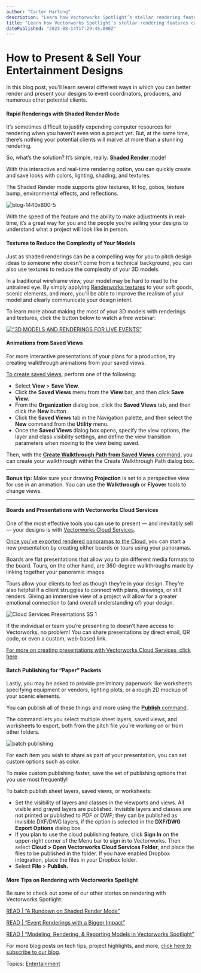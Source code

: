 ```yaml
---
author: "Carter Hartong"
description: "Learn how Vectorworks Spotlight’s stellar rendering features can help you sell your entertainment designs."
title: "Learn how Vectorworks Spotlight’s stellar rendering features can help you sell your entertainment designs." 
datePublished: "2023-08-14T17:29:45.000Z"
---
```

# How to Present & Sell Your Entertainment Designs

In this blog post, you’ll learn several different ways in which you can better render and present your designs to event coordinators, producers, and numerous other potential clients.

#### Rapid Renderings with Shaded Render Mode

It’s sometimes difficult to justify expending computer resources for rendering when you haven’t even won a project yet. But, at the same time, there’s nothing your potential clients will marvel at more than a stunning rendering.

So, what’s the solution? It’s simple, really: [**Shaded Render** mode](../../../net/vectorworks/blog/quick-realistic-visualizations-in-vectorworks-spotlight.html)!

With this interactive and real-time rendering option, you can quickly create and save looks with colors, lighting, shading, and textures.

The Shaded Render mode supports glow textures, lit fog, gobos, texture bump, environmental effects, and reflections.

![blog-1440x800-5](https://blog.vectorworks.net/hs-fs/hubfs/Blog%20Images/230615_ENT%20Shaded%20Render/blog-1440x800-5.png?width=1440&height=800&name=blog-1440x800-5.png)

With the speed of the feature and the ability to make adjustments in real-time, it’s a great way for you and the people you’re selling your designs to understand what a project will look like in person.

#### Textures to Reduce the Complexity of Your Models

Just as shaded renderings can be a compelling way for you to pitch design ideas to someone who doesn’t come from a technical background, you can also use textures to reduce the complexity of your 3D models.

In a traditional wireframe view, your model may be hard to read to the untrained eye. By simply applying [Renderworks textures](https://app-help.vectorworks.net/2023/eng/VW2023%5FGuide/Rendering1/Custom%5FRenderworks%5Foptions.htm?rhhlterm=renderworks&rhsearch=renderworks) to your soft goods, scenic elements, and more, you’ll be able to improve the realism of your model and clearly communicate your design intent.

To learn more about making the most of your 3D models with renderings and textures, click the button below to watch a free webinar:

[![“3D MODELS AND RENDERINGS FOR LIVE EVENTS”](https://no-cache.hubspot.com/cta/default/3018241/d416137c-5b02-4db0-96c5-75b02b632c82.png)](https://cta-redirect.hubspot.com/cta/redirect/3018241/d416137c-5b02-4db0-96c5-75b02b632c82) 

#### Animations from Saved Views 

For more interactive presentations of your plans for a production, try creating walkthrough animations from your saved views.

[To create saved views](https://app-help.vectorworks.net/2023/eng/VW2023%5FGuide/Structure/Creating%20saved%5Fviews.htm#h), perform one of the following:

* Select **View** \> **Save View**.
* Click the **Saved Views** menu from the **View** bar, and then click **Save View**.
* From the **Organization** dialog box, click the **Saved Views** tab, and then click the **New** button.
* Click the **Saved Views** tab in the Navigation palette, and then select the **New** command from the **Utility** menu.
* Once the **Saved Views** dialog box opens, specify the view options, the layer and class visibility settings, and define the view transition parameters when moving to the view being saved.

Then, with the [**Create Walkthrough Path from Saved Views** command](https://app-help.vectorworks.net/2023/eng/VW2023%5FGuide/CameraViews/Creating%5Fa%5Fwalkthrough%5Fanimation%5Ffrom%5Fsaved%5Fviews.htm?rhhlterm=animation%20animations%20animating%20saved%20views%20view%20viewing&rhsearch=animations%20from%20saved%20views), you can create your walkthrough within the Create Walkthrough Path dialog box.

---

**Bonus tip:** Make sure your drawing **Projection** is set to a perspective view for use in an animation. You can use the **Walkthrough** or **Flyover** tools to change views.

---

#### Boards and Presentations with Vectorworks Cloud Services

One of the most effective tools you can use to present — and inevitably sell — your designs is with [Vectorworks Cloud Services](https://www.vectorworks.net/cloud-services).

[Once you’ve exported rendered panoramas to the Cloud](https://app-help.vectorworks.net/2023/eng/VW2023%5FGuide/Export/Exporting%5Frendered%5Fpanoramas.htm?rhhlterm=exporting%20export%20exports%20panoramas%20panorama%20cloud&rhsearch=exporting%20panoramas%20to%20cloud), you can start a new presentation by creating either boards or tours using your panoramas.

Boards are flat presentations that allow you to pin different media formats to the board. Tours, on the other hand, are 360-degree walkthroughs made by linking together your panoramic images. 

Tours allow your clients to feel as though they’re in your design. They’re also helpful if a client struggles to connect with plans, drawings, or still renders. Giving an immersive view of a project will allow for a greater emotional connection to (and overall understanding of) your design.

![Cloud Services Presentations SS 1](https://blog.vectorworks.net/hs-fs/hubfs/Blog%20Images/230810_ENT%20Presenting%20and%20Selling/Cloud%20Services%20Presentations%20SS%201.png?width=1440&height=893&name=Cloud%20Services%20Presentations%20SS%201.png)

If the individual or team you’re presenting to doesn’t have access to Vectorworks, no problem! You can share presentations by direct email, QR code, or even a custom, web-based link.

[For more on creating presentations with Vectorworks Cloud Services, click here](https://cloud.vectorworks.net/portal/help/pages/create-presentations/?app=WEB).

#### Batch Publishing for “Paper” Packets

Lastly, you may be asked to provide preliminary paperwork like worksheets specifying equipment or vendors, lighting plots, or a rough 2D mockup of your scenic elements.

You can publish all of these things and more using the [**Publish** command](https://app-help.vectorworks.net/2023/eng/VW2023%5FGuide/PrintPublish/Batch%20publishing.htm?rhhlterm=publishing%20publish%20published&rhsearch=publsih).

The command lets you select multiple sheet layers, saved views, and worksheets to export, both from the pitch file you’re working on or from other folders.

![batch publishing](https://blog.vectorworks.net/hs-fs/hubfs/Blog%20Images/230810_ENT%20Presenting%20and%20Selling/batch%20publishing.png?width=1440&height=685&name=batch%20publishing.png)

For each item you wish to share as part of your presentation, you can set custom options such as color.

To make custom publishing faster, save the set of publishing options that you use most frequently!

To batch publish sheet layers, saved views, or worksheets:

* Set the visibility of layers and classes in the viewports and views. All visible and grayed layers are published. Invisible layers and classes are not printed or published to PDF or DWF; they can be published as invisible DXF/DWG layers, if the option is selected in the **DXF/DWG Export Options** dialog box.
* If you plan to use the cloud publishing feature, click **Sign In** on the upper-right corner of the Menu bar to sign in to Vectorworks. Then select **Cloud > Open Vectorworks Cloud Services Folder**, and place the files to be published in the folder. If you have enabled Dropbox integration, place the files in your Dropbox folder.
* Select **File** \> **Publish.**

#### More Tips on Rendering with Vectorworks Spotlight

Be sure to check out some of our other stories on rendering with Vectorworks Spotlight:

[READ | “A Rundown on Shaded Render Mode”](../../../net/vectorworks/blog/quick-realistic-visualizations-in-vectorworks-spotlight.html)

[READ | “Event Renderings with a Bigger Impact”](../../../net/vectorworks/blog/event-renderings-with-vectorworks-spotlight.html)

[READ | “Modeling, Rendering, & Reporting Models in Vectorworks Spotlight”](../../../net/vectorworks/blog/get-to-know-your-modeling-toolbelt-in-vectorworks-spotlight.html)

For more blog posts on tech tips, project highlights, and more, [click here to subscribe to our blog](/cs/c/?cta%5Fguid=cc369b40-e6d6-48b3-899f-c4a9bcd4cc2d&signature=AAH58kFbH3EujDKJJ%5FQTK2EbmkD5HeNc6g&pageId=118353753756&placement%5Fguid=cd91dbed-8a9b-40d9-907d-1f9be9ad08bd&click=fec62cb6-660e-4029-abd8-45578990c1d9&hsutk=430fb482b6da2472cc65fbe148bc55ca&canon=https%3A%2F%2Fblog.vectorworks.net%2Fmore-than-an-office-the-m-groups-approach-to-corporate-offices&utm%5Freferrer=https%3A%2F%2Fblog.vectorworks.net%2Ftopic%2Fbuildings&portal%5Fid=3018241&redirect%5Furl=APefjpGdCJEWCAlFaC7F-sImWMYmOKCMtUzgdKSSOzrD3IIopzBzOFNaSM6KifB7nsqUEdCYm0BMZkPlQjQi%5FnnMvlaTOPsX1xuEkj3qjKCGF9zZ6PMTDHQgqJZUdn%5F5wLGhDNU11u02OQ6R85qUftQWPd-UPIe5fa9tDe692tx1Elw9sirJU90rbSIu15rXi1NTS%5FtukhNlSnojMpK19nGKXI%5FfZjmhIvCe5YMprQhemGoVNIv27xX74VgGKefegG6c5a99z4fX3PKSq9txIZ92VMhJFfhHXPhOrqiYn2meLW9%5F7bxVql8&%5F%5Fhstc=183372985.430fb482b6da2472cc65fbe148bc55ca.1673638592075.1689887782166.1689960066284.339&%5F%5Fhssc=183372985.8.1689960066284&%5F%5Fhsfp=3379522993&contentType=blog-post).

 Topics: [Entertainment](https://blog.vectorworks.net/topic/entertainment) 

 